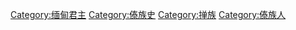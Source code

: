 [[Category:缅甸君主|Category:缅甸君主]]
[[Category:傣族史|Category:傣族史]]
[[Category:掸族|Category:掸族]]
[[Category:傣族人|Category:傣族人]]